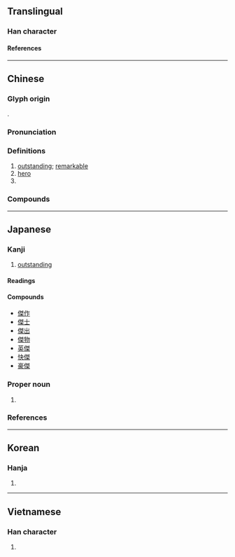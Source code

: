 {{also|杰}}
{{character info}}
==Translingual==

===Han character===
{{Han char|rn=9|rad=人|as=10|asj=11|sn=12|snj=13|four=25294|canj=ONQD|ids=⿰亻桀}}

====References====
{{Han ref|kx=0113.090|dkj=00955|dj=0240.150|hdz=10204.050|uh=5091}}

----

==Chinese==
{{zh-forms|s=杰|alt=桀}}

===Glyph origin===
{{Han etym}}
{{Han compound|桀|亻|c1=p|c2=s|t2=person|ls=psc}}.

===Pronunciation===
{{zh-pron
|m=jié
|c=git6
|h=pfs=khie̍t
|mn=kia̍t
|mn-t=giag8/giêg8
|mn-t_note=giag8 - hantou; giêg8 - Chaozhou
|mc=y
|oc=y
|cat=a,n,pn
}}
{{attn|hak|also kiet?}}

===Definitions===
{{zh-hanzi}}

# [[outstanding]]; [[remarkable]]
# [[hero]]
# {{surname|zh}}

===Compounds===
{{zh-der|傑出|傑作|俊傑|人傑地靈|四傑|怪傑|初唐四傑|地靈人傑|人傑|女中豪傑|傑克|精心傑作|豪傑|英傑|英雄豪傑|傑克南瓜燈}}

----

==Japanese==
{{ja-kanji forms-IVS
|vs1=02
|vs2=04
|col-vs1=aj
|col-vs2=hdmj
|pic-shin=U5091-j.svg
|pic-kyu=U5091-kyu.svg
|ref={{R:Kanjipedia|0001875800}}
}}

===Kanji===
{{ja-kanji|grade=c|rs=人10}}

# [[outstanding]]

====Readings====
{{ja-readings
|goon=げち
|kanon=けつ
|kun=すぐ-れる
|nanori=すぐる, たかし, たけし
}}

====Compounds====
* [[傑作]]
* [[傑士]]
* [[傑出]]
* [[傑物]]
* [[英傑]]
* [[快傑]]
* [[豪傑]]

===Proper noun===
{{ja-pos|proper|すぐる}}

# {{given name|ja|male|sort=すぐる}}

===References===
<references/>

----

==Korean==

===Hanja===
{{ko-hanja|걸}}

# {{rfdef|ko|sort=人10}}

----

==Vietnamese==

===Han character===
{{vi-readings|reading=[[kiệt]]|rs=人10}}

# {{rfdef|vi|sort=人10}}
